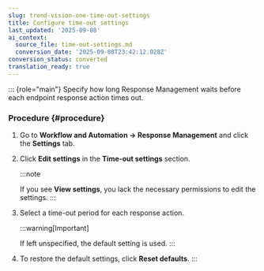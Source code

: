 ```yaml
---
slug: trend-vision-one-time-out-settings
title: Configure time-out settings
last_updated: '2025-09-08'
ai_context:
  source_file: time-out-settings.md
  conversion_date: '2025-09-08T23:42:12.028Z'
conversion_status: converted
translation_ready: true
---
```


::: {role="main"}
Specify how long Response Management waits before each endpoint response action times out.

### Procedure {#procedure}

1.  Go to **Workflow and Automation → Response Management** and click the **Settings** tab.

2.  Click **Edit settings** in the **Time-out settings** section.

    :::note

    If you see **View settings**, you lack the necessary permissions to edit the settings.
    :::

3.  Select a time-out period for each response action.

    :::warning[Important]

    If left unspecified, the default setting is used.
    :::

4.  To restore the default settings, click **Reset defaults**.
:::
